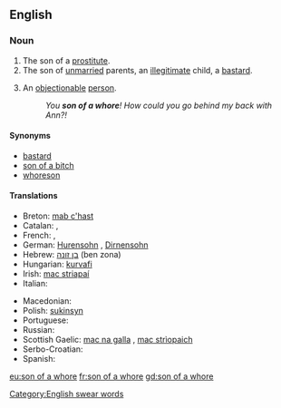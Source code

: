 ==English==

===Noun===
{{en-noun|head=[[son]] of a [[whore]]|sons of whores}}

# The son of a [[prostitute]].
# The son of [[unmarried]] parents, an [[illegitimate]] child, a [[bastard]].
# {{context|pejorative|slang}} An [[objectionable]] [[person]].
#: ''You '''son of a whore'''! How could you go behind my back with Ann?!''

====Synonyms====
* [[bastard]]
* [[son of a bitch]]
* [[whoreson]]

====Translations====
{{trans-top|objectionable person}}
* Breton: [[mab c'hast]] {{m}}
* Catalan: {{t-|ca|fill de puta|m}}, {{t-|ca|filla de puta|f}}
* French: {{t+|fr|fils de pute|m}}, {{t+|fr|fils de putain|m}}
* German: [[Hurensohn]] {{m}}, [[Dirnensohn]] {{m}}
* Hebrew: [[בן זונה]] (ben zona) {{m}}
* Hungarian: [[kurvafi]]
* Irish: [[mac striapaí]] {{m}}
* Italian: {{t+|it|figlio di puttana|m}}
{{trans-mid}}
* Macedonian: {{t-|mk|курвин син|m|tr=kúrvin sin}}
* Polish: [[sukinsyn]] {{m}}
* Portuguese: {{t+|pt|filho da puta|m}}
* Russian: {{t+|ru|сукин сын|m|tr=súkin syn}}
* Scottish Gaelic: [[mac na galla]] {{m}}, [[mac strìopaich]] {{m}}
* Serbo-Croatian: {{t-|sh|kučkin sin|m}}
* Spanish: {{t+|es|hijo de puta|m}}
{{trans-bottom}}

[[Category:English swear words]]

[[eu:son of a whore]]
[[fr:son of a whore]]
[[gd:son of a whore]]